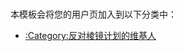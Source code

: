 {{Userbox
| border-c = #002868
| border-s = 1
| id-c     = white
| id-s     = 12
| info-c   = #87cefa
| info-s   = 8
| id       = [[File:Anti PRISM logo (PNG).png|45px]]
| info     = 此用戶'''反对以[[棱镜计划]]为代表的各种大规模[[政府监听项目列表|政府监听项目]]'''，认为其严重威胁公民自由。'''[[老大哥 (一九八四)|老大哥在看着你]]！'''
}}

<includeonly>[[Category:反对棱镜计划的维基人|{{PAGENAME}}]]</includeonly>

<noinclude>
<br />
本模板会将您的用户页加入到以下分类中：
*[[:Category:反对棱镜计划的维基人]]
</noinclude>